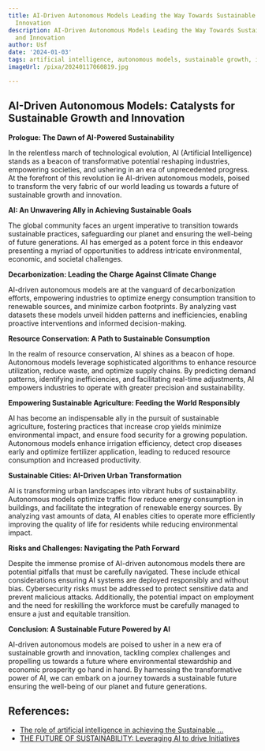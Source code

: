 ```yaml
---
title: AI-Driven Autonomous Models Leading the Way Towards Sustainable Growth and
  Innovation
description: AI-Driven Autonomous Models Leading the Way Towards Sustainable Growth
  and Innovation
author: Usf
date: '2024-01-03'
tags: artificial intelligence, autonomous models, sustainable growth, innovation
imageUrl: /pixa/20240117060819.jpg

---
```

## AI-Driven Autonomous Models: Catalysts  for Sustainable Growth and Innovation

**Prologue: The Dawn of AI-Powered Sustainability**

In the relentless march of technological evolution, AI (Artificial Intelligence) stands as a beacon of transformative potential reshaping industries, empowering societies, and ushering in an era of unprecedented progress. At the forefront of this revolution  lie AI-driven autonomous models, poised to  transform the very fabric of our world leading  us towards a future of sustainable growth and innovation.

**AI: An Unwavering Ally in Achieving Sustainable Goals**

The global community faces an urgent imperative to transition towards sustainable practices, safeguarding  our planet and ensuring the well-being of future generations. AI has emerged as a potent force in this  endeavor presenting a myriad of opportunities to address intricate environmental, economic,  and societal challenges.

**Decarbonization: Leading the Charge Against Climate Change**

AI-driven autonomous models are at the vanguard of decarbonization  efforts, empowering industries to optimize energy consumption transition to renewable sources, and  minimize carbon footprints. By analyzing vast datasets these models unveil hidden patterns and inefficiencies, enabling proactive interventions and  informed decision-making.

**Resource Conservation: A Path to Sustainable Consumption**

In the realm of resource conservation,  AI shines as a  beacon of hope. Autonomous models leverage sophisticated algorithms to enhance resource utilization, reduce waste, and optimize supply chains. By predicting demand patterns, identifying inefficiencies,  and  facilitating real-time adjustments, AI  empowers industries to operate with greater precision and sustainability.

**Empowering Sustainable Agriculture: Feeding the World Responsibly**

AI has become an indispensable ally in the pursuit of  sustainable agriculture,  fostering practices that  increase crop yields  minimize environmental impact, and  ensure food security for a growing  population. Autonomous models enhance irrigation efficiency, detect  crop diseases early and optimize fertilizer  application, leading to reduced resource consumption and increased productivity.

**Sustainable Cities: AI-Driven Urban  Transformation**

AI is transforming urban  landscapes  into vibrant hubs of sustainability. Autonomous models optimize traffic flow reduce energy consumption in buildings,  and facilitate the integration of renewable energy sources. By  analyzing vast amounts of data, AI enables cities to operate more efficiently improving the  quality of life for residents while reducing environmental impact.

**Risks and  Challenges: Navigating the Path Forward**

Despite the immense promise of AI-driven autonomous models there are potential pitfalls that must be carefully navigated. These include ethical considerations ensuring AI systems  are deployed responsibly and without bias. Cybersecurity  risks must be  addressed to protect sensitive data and prevent malicious  attacks. Additionally, the  potential impact on employment and the need for reskilling the workforce must be  carefully managed to ensure  a just and equitable transition.

**Conclusion: A Sustainable Future Powered by AI**

AI-driven autonomous models are poised to usher in a new era  of sustainable  growth and  innovation, tackling complex  challenges and propelling  us towards a future where environmental stewardship and economic  prosperity go hand in hand. By harnessing the transformative  power of AI, we can embark  on a journey towards a sustainable future ensuring the well-being of  our planet and future generations.

## References:
- [The role of artificial intelligence in achieving the Sustainable ...](https://www.nature.com/articles/s41467-019-14108-y)
- [THE FUTURE OF SUSTAINABILITY: Leveraging AI to drive Initiatives](https://www.linkedin.com/pulse/future-sustainability-leveraging-ai-drive-initiatives)

